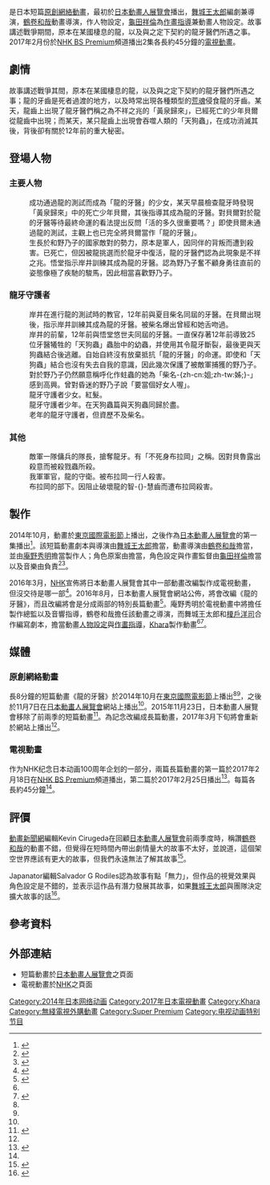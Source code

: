 {{noteTA
|G1=IT
|1=zh-cn:龙的牙医; zh-tw:龍的牙醫; zh-hk:龍牙守護者;
|2=zh-hans:野乃子; zh-tw:野之子; zh-hk:野之子;
|3=zh-hans:贝尔; zh-tw:貝爾; zh-hk:貝魯;
|4=zh-hans:屋大维; zh-hant:屋大維; zh-hk:奧克塔維斯;
|5=zh-hans:布兰科; zh-hant:布蘭科; zh-hk:布拉岡;
}}
{{Variant-hktw}}
{{Infobox animanga/Headerofja
| title           = 龍的牙醫
| image           = The Dragon Dentist Ja-Logo.png
| size            =
| caption         = 短篇動畫《龍的牙醫》Logo
| japanese        = 龍の歯医者
| english         = The Dragon Dentist
| kana            =
| romaji          = Ryū no Haisha
| genre           = <!-- 筆記：請依可靠的來源來確認及使用類型，請勿獨自編寫類型，也請勿超過三個類型。(詳情參見：[[WP:MOSACG|WP:MOSACG]]) -->
}}
{{Infobox animanga/Other2
| 标题            = [[原創網絡動畫|原創網絡動畫]]
| key1            = 導演
| value1          = [[舞城王太郎|舞城王太郎]]
| key2            = 動畫導演
| value2          = [[鶴卷和哉|鶴卷和哉]]
| key3            = 製作人
| value3          = [[庵野秀明|庵野秀明]]
| key4            = 劇本
| value4          = 舞城王太郎
| key5            = 人物原案
| value5          = {{link-ja|小坂泰之|小坂泰之}}
| key6            = [[人物設計|人物設定]]／[[作畫監督|作畫指導]]
| value6          = [[龜田祥倫|龜田祥倫]]
| key7            = 音樂
| value7          = {{link-ja|小山嘉嵩|小山嘉嵩}}
| key8            = 動畫製作
| value8          = [[Khara|Khara]]
| key9            = 製作
| value9          = Khara、[[Dwango|Dwango]]
| key10            = 播出時間
| value10          = {{Unbulleted list|2014年10月（於[[東京國際電影節|TIFF]]播出）|2014年11月7日（於網上播出）|2016年8月26日（重播）}}
}}
{{Infobox animanga/TVAnime
|標題 = 
|圖像 = 
|尺寸 =
|原作 = [[舞城王太郎|舞城王太郎]]
|導演 = [[鶴卷和哉|鶴卷和哉]]
|系列構成 = 
|編劇 = 舞城王太郎、榎戶洋司
|人物原案 = {{link-ja|小坂泰之|小坂泰之}}
|人物設定 = {{link-ja|井關修一|井関修一}}
|機械設定 = 
|製作 = [[NHK|NHK]]
|動畫製作 = [[Khara|Khara]]
|音樂 = {{link-fr|TOMISIRO|TOMISIRO}}<br /> ナカムラヒロシ（{{link-ja|i-dep|i-dep}}）
|代理發行 = {{flagicon|TWN}} [[木棉花國際|木棉花國際]]
|播放電視台 = [[NHK_BS_Premium|NHK BS Premium]]
|其他電視台= {{flagicon|TWN}} [[i-Fun動漫台|i-Fun動漫台]]<br/> {{flagicon|HKG}} [[J2|J2]] 
|播放開始 = 2017年2月18日
|播放結束 = 2月25日
|網絡 = 
|話數 = 全2話
|其他 = 
}}
{{Infobox animanga/Footerofja}}
{{日本作品|龍的牙醫|龍の歯医者|The Dragon Dentist}}是日本短篇[[原創網絡動畫|原創網絡動畫]]，最初於[[日本動畫人展覽會|日本動畫人展覽會]]播出，[[舞城王太郎|舞城王太郎]]編劇兼導演，[[鶴卷和哉|鶴卷和哉]]動畫導演，{{link-ja|小坂泰之|小坂泰之}}作人物設定，[[龜田祥倫|龜田祥倫]]為[[作畫監督|作畫指導]]兼動畫人物設定。故事講述戰爭期間，原本在某國棲息的龍，以及與之定下契約的龍牙醫們所遇之事。2017年2月份於[[NHK_BS_Premium|NHK BS Premium]]頻道播出2集各長約45分鐘的[[電視動畫|電視動畫]]。

== 劇情 ==
故事講述戰爭其間，原本在某國棲息的龍，以及與之定下契約的龍牙醫們所遇之事；龍的牙齒是死者過渡的地方，以及時常出現各種類型的[[荒魂與和魂|荒魂]]侵食龍的牙齒。某天，龍齒上出現了龍牙醫們稱之為不祥之兆的「黃泉歸來」，已經死亡的少年貝爾從龍齒中出現；而某天，某只龍齒上出現會吞噬人類的「天狗蟲」，在成功消滅其後，背後卻有關於12年前的重大秘密。

== 登場人物 ==
=== 主要人物 ===
; {{jp|c=岸井野乃子|j=岸井 野ノ子|hg=きしい のノこ|rm=Kishii Nonoko|extra2=聲：[[清水富美加|清水富美加]]<ref name="cast & dates">{{cite web |url=http://www.animenewsnetwork.com/anime-spotlight/2017/winter/the-dragon-dentist/.111188 |title=Anime Spotlight - The Dragon Dentist |date=2017年1月19日 |website=[[動畫新聞網|動畫新聞網]] |accessdate=2017年2月23日 |language=en}}</ref><ref name="release-info">{{cite web |url=http://www.animen.com.tw/NewsArea/NewsItemDetail?NewsId=20234&categoryId=800 |title=「庵野秀明」願當音響監督、Khara創社第一部電視動畫《龍の歯医者》於18、25日各播45分鐘！ |date=2017年2月8日 |website=Animen動漫平台 |accessdate=2017年2月23日}}</ref>（日本）；[[穆宣名|穆宣名]]（台灣）；[[陳皓宜|陳皓宜]]（香港）}}
: 成功通過龍的測試而成為「龍的牙醫」的少女，某天早晨檢查龍牙時發現「黃泉歸來」中的死亡少年貝爾，其後指導其成為龍的牙醫。對貝爾對於龍的牙醫等待最終命運的看法提出反問「活的多久很重要嗎？」即使貝爾未通過龍的測試，主觀上也已完全將貝爾當作「龍的牙醫」。
; {{jp|c=貝爾·屋大維|j=ベルナール·オクタビアス|rm=Berunāru Okutabiasu|extra2=聲：[[岡本信彥|岡本信彥]]<ref name="cast & dates"/><ref name="release-info"/>（日本）；[[江志倫|江志倫]]（台灣）；[[胡家豪|胡家豪]]（香港）}}
: 生長於和野乃子的國家敵對的勢力，原本是軍人，因同伴的背叛而遭到殺害。已死亡，但因被龍挑選而於龍牙中復活，龍的牙醫們認為此現象是不祥之兆。悟堂指示岸井訓練其成為龍的牙醫。認為野乃子奮不顧身勇往直前的姿態像極了疾馳的駿馬，因此相當喜歡野乃子。

=== 龍牙守護者 ===
; {{jp|c=悟堂悠世夫|j=悟堂 ヨ世夫|hg=ごどう よよおっと|rm=Godou Yoyootto|extra2=聲：[[山寺宏一|山寺宏一]]<ref name="cast & dates"/><ref name="release-info"/>（日本）；[[夏治世|夏治世]]（台灣）；[[雷霆_(配音員)|雷霆]]（香港）}}
: 岸井在進行龍的測試時的教官，12年前與夏目柴名同屆的牙醫。在貝爾出現後，指示岸井訓練其成為龍的牙醫。被柴名爆出曾經和她舌吻過。
; {{jp|c=夏目柴名|j=夏目 柴名|hg=なつめ しばな|rm=Natsume Shibana|extra2=聲：[[林原惠|林原惠]]<ref name="cast & dates"/><ref name="release-info"/>（日本）；[[錢欣郁|錢欣郁]]（台灣）；[[吳羨婷|吳羨婷]]（香港）}}
: 岸井的前輩，12年前與悟堂悠世夫同屆的牙醫。一直保存著12年前導致25位牙醫犧牲的「天狗蟲」蟲胎中的幼蟲，并使用其令龍牙斷裂，最後更與天狗蟲結合後逃離。自始自終沒有放棄抵抗「龍的牙醫」的命運。即使和「天狗蟲」結合也沒有失去自我的意識，因此幾次保護了被敵軍捕獲的野乃子。對於野乃子仍然願意稱呼化作蛀蟲的她為「柴名-{zh-cn:姐;zh-tw:姊;}-」感到高興。曾對昏迷的野乃子說「要當個好女人喔」。
; {{jp|c=有栖川卡妮|j=有栖川 カンネ|hg=ありすがわ カンネ|rm=Arisugawa Kanne||extra2=聲：[[名塚佳織|名塚佳織]]<ref name="release-info"/>（日本）；[[陳凱莉|陳凱莉]]（台灣）；[[廖杏茵|廖杏茵]]（香港）}}
: 龍牙守護者少女。紅髮。
; {{jp|c=佐藤修三|j=佐藤 修三|hg=さとう しゅうぞう|rm=Satou Shuuzou||extra2=聲：{{link-ja|德本恭敏|徳本恭敏}}<ref name="release-info"/>（日本）；待查詢（台灣）；[[陳灝瑋|陳灝瑋]]（香港）}}
: 龍牙守護者少年。在天狗蟲篇與天狗蟲同歸於盡。
; {{jp|c=家村宗達|j=家村 宗達|hg=いえむら そうたつ|rm=Iemura Soutatsu||extra2=聲：[[高木涉|高木涉]]<ref name="release-info"/>（日本）；[[孫中台|孫中台]]（台灣）；[[陳永信|陳永信]]（香港）}}
: 老年的龍牙守護者，但資歷不及柴名。

=== 其他 ===
; {{jp|c=薩瓦托·布蘭科|j=サルバトール·ブランコ|rm=Sarubatōru Buranko||extra2=聲：{{link-en|松尾鈴木|松尾スズキ}}<ref name="cast & dates"/><ref name="release-info"/>（日本）；[[吳文民|吳文民]]（台灣）；[[葉振聲|葉振聲]]（香港）}}
: 敵軍一隊傭兵的隊長，搶奪龍牙。有「不死身布拉岡」之稱。因對貝魯露出殺意而被殺戮蟲所殺。
; {{jp|c=小澤|j=小澤|hg=おざわ|rm=Ozawa||extra2=聲：[[櫻井孝宏|櫻井孝宏]]<ref name="release-info"/>（日本）；[[吳文民|吳文民]]（台灣）；[[張錦江|張錦江]]（香港）}}
: 我軍軍官，龍的守衛。被布拉岡一行人殺害。
; {{jp|c=吉勒|j=ギレリ|rm=Gireri||extra2=聲：[[津田健次郎|津田健次郎]]<ref name="release-info"/>（日本）；待查詢（台灣）；[[梁偉德|梁偉德]]（香港）}}
: 布拉岡的部下。因阻止破壞龍的智-{}-慧齒而遭布拉岡殺害。

== 製作 ==
2014年10月，動畫於[[東京國際電影節|東京國際電影節]]上播出，之後作為[[日本動畫人展覽會|日本動畫人展覽會]]的第一集播出<ref name="Animator Expo">{{cite web |url=http://www.animenewsnetwork.com/news/2014-10-26/khara-dwango-launch-weekly-animator-expo-anime-shorts/.80355 |title=Khara, Dwango Launch Weekly Animator Expo Anime Shorts |date=2014年10月26日 |website=[[動畫新聞網|動畫新聞網]] |accessdate=2017年2月24日 |language=en}}</ref>。該短篇動畫劇本與導演由[[舞城王太郎|舞城王太郎]]擔當，動畫導演由[[鶴卷和哉|鶴卷和哉]]擔當，並由[[庵野秀明|庵野秀明]]擔當製作人；角色原案由{{link-ja|小坂泰之|小坂泰之}}擔當，角色設定與作畫監督由[[龜田祥倫|龜田祥倫]]擔當以及音樂由{{link-ja|小山嘉嵩|小山嘉嵩}}負責<ref name="short posted">{{cite web |url=http://www.animenewsnetwork.com/news/2014-11-07/khara-dwango-1st-japan-animator-expo-short-posted-with-english-subtitles/.80787 |title=Khara, Dwango's 1st Japan Animator Expo Short Posted With English Subtitles |date=2014年11月7日 |website=[[動畫新聞網|動畫新聞網]] |accessdate=2017年2月24日 |language=en}}</ref><ref>{{cite web |url=http://www.crunchyroll.com/anime-news/2014/11/07-1/animator-expo-shares-dragon-dentist-short |title=Animator Expo Shares "Dragon Dentist" Short |last=Green |first=Scott |date=2014年11月7日 |website=[[Crunchyroll|Crunchyroll]] |accessdate=2017年2月24日 |language=en}}</ref>。

2016年3月，[[日本放送協會|NHK]]宣佈將日本動畫人展覽會其中一部動畫改編製作成電視動畫，但沒交待是哪一部<ref>{{cite web |url=http://www.animenewsnetwork.com/news/2016-03-28/japan-animator-expo-short-inspires-tv-anime-special/.100393 |title=Japan Animator Expo Short Inspires TV Anime Special |date=2016年3月28日 |website=[[動畫新聞網|動畫新聞網]] |accessdate=2017年2月24日 |language=en}}</ref>。2016年8月，日本動畫人展覽會網站公佈，將會改編《龍的牙醫》，而且改編將會是分成兩部的特別長篇動畫<ref name="TV special">{{cite web |url=http://www.animenewsnetwork.com/news/2016-08-26/evangelion-studio-turns-dragon-dentist-short-into-its-1st-tv-special/.105795 |title=Evangelion's Studio Turns 'Dragon Dentist' Short Into Its 1st TV Special |date=2016年8月26日 |website=[[動畫新聞網|動畫新聞網]] |accessdate=2017年2月24日 |language=en}}</ref>。庵野秀明於電視動畫中將擔任製作總監以及音響指導，鶴卷和哉擔任該動畫之導演，而舞城王太郎和[[榎戶洋司|榎戶洋司]]合作編寫劇本，{{link-ja|井關修一|井関修一}}擔當動畫[[人物設計|人物設定]]與[[作畫監督|作畫指導]]，[[Khara|Khara]]製作動畫<ref name="TV special" /><ref>{{cite web |url=http://www.crunchyroll.com/anime-news/2016/08/26-1/khara-to-expand-dragon-dentist-short-for-first-tv-anime-production |title=Khara To Expand "Dragon Dentist" Short For First TV Anime Production |last=Green |first=Scott |date=2016年8月26日 |website=[[Crunchyroll|Crunchyroll]] |accessdate=2017年2月24日 |language=en}}</ref>。

== 媒體 ==
=== 原創網絡動畫 ===
長8分鐘的短篇動畫《龍的牙醫》於2014年10月在[[東京國際電影節|東京國際電影節]]上播出<ref name="Animator Expo" /><ref name="short posted" />，之後於11月7日在[[日本動畫人展覽會|日本動畫人展覽會]]網站上播出<ref name="short posted" />。2015年11月23日，日本動畫人展覽會移除了前兩季的短篇動畫<ref>{{cite web |url=http://www.animenewsnetwork.com/daily-briefs/2015-11-20/animator-expo-project-removes-1st-2nd-seasons-on-november-23/.95606 |title=Animator Expo Project Removes 1st, 2nd Seasons on November 23 |date=2015年11月20日 |website=[[動畫新聞網|動畫新聞網]] |accessdate=2017年2月24日 |language=en}}</ref>。為記念改編成長篇動畫，2017年3月下旬將會重新於網站上播出<ref name="TV special" />。

=== 電視動畫 ===
作为NHK纪念日本动画100周年企划的一部分，兩篇長篇動畫的第一篇於2017年2月18日在[[NHK_BS_Premium|NHK BS Premium]]頻道播出，第二篇於2017年2月25日播出<ref>{{cite web |url=http://www.animenewsnetwork.com/news/2016-12-16/dragon-dentist-tv-special-cast-february-18-premiere-revealed/.109978 |title=Dragon Dentist TV Special's Cast, February 18 Premiere Revealed |date=2016年12月16日 |website=[[動畫新聞網|動畫新聞網]] |accessdate=2017年2月24日 |language=en}}</ref>。每篇各長約45分鐘<ref name="TV special" />。

== 評價 ==
[[動畫新聞網|動畫新聞網]]編輯Kevin Cirugeda在回顧[[日本動畫人展覽會|日本動畫人展覽會]]前兩季度時，稱讚[[鶴卷和哉|鶴卷和哉]]的動畫不錯，但覺得在短時間內帶出劇情量大的故事不太好，並說道，這個架空世界應該有更大的故事，但我們永遠無法了解其故事<ref>{{cite web |url=http://www.animenewsnetwork.com/feature/2015-11-20/the-ultimate-guide-to-the-animator-expo-shorts/.95610 |title=The Ultimate Guide to the Animator Expo Shorts |last=Cirugeda |first=Kevin |date=2015年11月20日 |website=[[動畫新聞網|動畫新聞網]] |accessdate=2017年2月24日 |language=en}}</ref>。

Japanator編輯Salvador G Rodiles認為故事有點「無力」，但作品的視覺效果與角色設定是不錯的，並表示這作品有潛力發展其故事，如果[[舞城王太郎|舞城王太郎]]與團隊決定擴大故事的話<ref>{{cite web |url=http://www.japanator.com/dragon-cavities-beware-animator-expo-s-first-short-is-out-33224.phtml |title=Dragon Cavities beware: Animator Expo's first short is out|last=G Rodiles |first=Salvador |date=November 7, 2014年11月7日 |website=Japanator.com |accessdate=2017年2月24日 |language=en}}</ref>。

== 參考資料 ==
{{Reflist}}

== 外部連結 ==
* 短篇動畫{{Official website|http://animatorexpo.com/thedragondentist/|《龍的牙醫》}}於[[日本動畫人展覽會|日本動畫人展覽會]]之頁面{{ja}}
* 電視動畫{{Official website|http://www.nhk.or.jp/anime/ryu/|《龍的牙醫》}}於[[NHK|NHK]]之頁面{{ja}}

{{DEFAULTSORT:Ryū no Haisha}}
[[Category:2014年日本网络动画|Category:2014年日本网络动画]]
[[Category:2017年日本電視動畫|Category:2017年日本電視動畫]]
[[Category:Khara|Category:Khara]]
[[Category:無綫電視外購動畫|Category:無綫電視外購動畫]]
[[Category:Super_Premium|Category:Super Premium]]
[[Category:电视动画特别节目|Category:电视动画特别节目]]